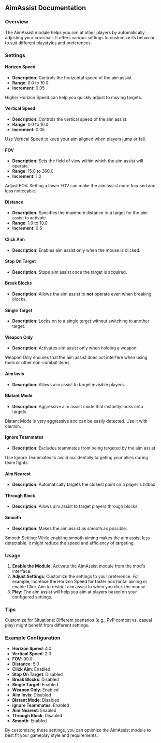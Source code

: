 
## AimAssist Documentation

### Overview
The AimAssist module helps you aim at other players by automatically adjusting your crosshair. It offers various settings to customize its behavior to suit different playstyles and preferences.

### Settings

#### Horizon Speed
- **Description**: Controls the horizontal speed of the aim assist.
- **Range**: 0.0 to 10.0
- **Increment**: 0.05

<Callout type="default" emoji="️👾">
Higher Horizon Speed can help you quickly adjust to moving targets.
</Callout>

#### Vertical Speed
- **Description**: Controls the vertical speed of the aim assist.
- **Range**: 0.0 to 10.0
- **Increment**: 0.05

<Callout type="default" emoji="️👾">
Use Vertical Speed to keep your aim aligned when players jump or fall.
</Callout>

#### FOV
- **Description**: Sets the field of view within which the aim assist will operate.
- **Range**: 15.0 to 360.0
- **Increment**: 1.0

<Callout type="info" emoji="️🚀">
Adjust FOV: Setting a lower FOV can make the aim assist more focused and less noticeable.
</Callout>

#### Distance
- **Description**: Specifies the maximum distance to a target for the aim assist to activate.
- **Range**: 1.0 to 10.0
- **Increment**: 0.5

#### Click Aim
- **Description**: Enables aim assist only when the mouse is clicked.


#### Stop On Target
- **Description**: Stops aim assist once the target is acquired.

#### Break Blocks
- **Description**: Allows the aim assist to **not** operate even when breaking blocks.

#### Single Target
- **Description**: Locks on to a single target without switching to another target.

#### Weapon Only
- **Description**: Activates aim assist only when holding a weapon.

<Callout type="info" emoji="️🚀">
Weapon Only ensures that the aim assist does not interfere when using tools or other non-combat items.
</Callout>

#### Aim Invis
- **Description**: Allows aim assist to target invisible players.

#### Blatant Mode
- **Description**: Aggressive aim assist mode that instantly locks onto targets.

<Callout type="error" emoji="️🚫">
Blatant Mode is very aggressive and can be easily detected. Use it with caution.
</Callout>

#### Ignore Teammates
- **Description**: Excludes teammates from being targeted by the aim assist.

<Callout type="default" emoji="️👾">
Use Ignore Teammates to avoid accidentally targeting your allies during team fights.
</Callout>

#### Aim Nearest
- **Description**: Automatically targets the closest point on a player's hitbox.

#### Through Block
- **Description**: Allows aim assist to target players through blocks.

#### Smooth
- **Description**: Makes the aim assist as smooth as possible.

<Callout type="info" emoji="️🚀">
Smooth Setting: While enabling smooth aiming makes the aim assist less detectable, it might reduce the speed and efficiency of targeting.
</Callout>

### Usage
1. **Enable the Module**: Activate the AimAssist module from the mod's interface.
2. **Adjust Settings**: Customize the settings to your preference. For example, increase the Horizon Speed for faster horizontal aiming or enable Click Aim to restrict aim assist to when you click the mouse.
3. **Play**: The aim assist will help you aim at players based on your configured settings.

### Tips
<Callout type="default" emoji="️🚀">
Customize for Situations: Different scenarios (e.g., PvP combat vs. casual play) might benefit from different settings.
</Callout>

### Example Configuration
- **Horizon Speed**: 4.0
- **Vertical Speed**: 2.0
- **FOV**: 90.0
- **Distance**: 5.0
- **Click Aim**: Enabled
- **Stop On Target**: Disabled
- **Break Blocks**: Disabled
- **Single Target**: Enabled
- **Weapon Only**: Enabled
- **Aim Invis**: Disabled
- **Blatant Mode**: Disabled
- **Ignore Teammates**: Enabled
- **Aim Nearest**: Enabled
- **Through Block**: Disabled
- **Smooth**: Enabled

By customizing these settings, you can optimize the AimAssist module to best fit your gameplay style and requirements.
